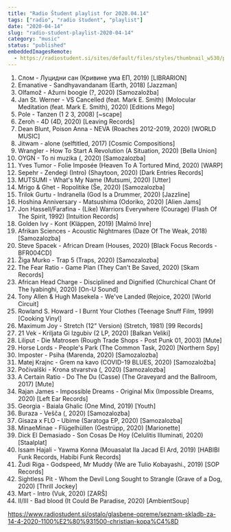 ```yaml
---
title: "Radio Študent playlist for 2020.04.14"
tags: ["radio", "radio študent", "playlist"]
date: "2020-04-14"
slug: "radio-student-playlist-2020-04-14"
category: "music"
status: "published"
embeddedImagesRemote:
  - https://radiostudent.si/sites/default/files/styles/thumbnail_w530/public/slike/2020-04-14-seznam-skladb-za-14-4-2020-1100%E2%80%931500-christian-kopa%C4%8D-112226.jpg
---
```



1. Слом - Луцидни сан (Кривине ума ЕП, 2019) [LIBRARION]
2. Emanative - Sandhyavandanam (Earth, 2018) [Jazzman]
3. Olfamož - Ažurni boogie (?, 2020) [Samozaložba]
4. Jan St. Werner - VS Cancelled (feat. Mark E. Smith) (Molocular Meditation (feat. Mark E. Smith), 2020) [Editions Mego]
5. Pole - Tanzen (1 2 3, 2008) [~scape]
6. Zeroh - 4D (4D, 2020) [Leaving Records]
7. Dean Blunt, Poison Anna - NEVA (Roaches 2012-2019, 2020) [WORLD MUSIC]
8. Jitwam - alone (selftitled, 2017) [Cosmic Compositions]
9. Wrangler - How To Start A Revolution (A Situation, 2020) [Bella Union]
10. OYGN - To ni muzika (, 2020) [Samozalozba]
11. Yves Tumor - Folie Imposée (Heaven To A Tortured Mind, 2020) [WARP]
12. Sepehr - Zendegi (Intro) (Shaytoon, 2020) [Dark Entries Records]
13. MUTSUMI - What's My Name (Mutsumi, 2020) [Utter]
14. Mrigo & Ghet - Ropolitike (Še, 2020) [Samozalozba]
15. Trilok Gurtu - Indranella (God Is a Drummer, 2020) [Jazzline]
16. Hoshina Anniversary - Matsushima (Odoriko, 2020) [Alien Jams]
17. Jon Hassell/Farafina - (Like) Warriors Everywhere (Courage) (Flash Of The Spirit, 1992) [Intuition Records]
18. Golden Ivy - Kont (Kläppen, 2019) [Malmö Inre]
19. Afrikan Sciences - Acoustic Nightmares (Daze Of The Weak, 2018) [Samozalozba]
20. Steve Spacek - African Dream (Houses, 2020) [Black Focus Records - BFR004CD]
21. Žiga Murko - Trap 5 (Traps, 2020) [Samozalozba]
22. The Fear Ratio - Game Plan (They Can't Be Saved, 2020) [Skam Records]
23. African Head Charge - Disciplined and Dignified (Churchical Chant Of The Iyabinghi, 2020) [On-U Sound]
24. Tony Allen & Hugh Masekela - We've Landed (Rejoice, 2020) [World Circuit]
25. Rowland S. Howard - I Burnt Your Clothes (Teenage Snuff Film, 1999) [Cooking Vinyl]
26. Maximum Joy - Stretch (12" Version) (Stretch, 1981) [99 Records]
27. 21 Vek - Kriljata Gi Izgubiv (2 LP, 2020) [Balkan Veliki]
28. Liliput - Die Matrosen (Rough Trade Shops - Post Punk 01, 2003) [Mute]
29. Horse Lords - People's Park (The Common Task, 2020) [Northern Spy]
30. Imposter - Psiha (Marenda, 2020) [Samozalozba]
31. Matej Krajnc - Grem na kavo (COVID-19 BLUES, 2020) [Samozaložba]
32. Počivalški - Krona stvarstva (, 2020) [Samozalozba]
33. A Certain Ratio - Do The Du (Casse) (The Graveyard and the Ballroom, 2017) [Mute]
34. Rajan James - Impossible Dreams - Original Mix (Impossible Dreams, 2020) [Left Ear Records]
35. Georgia - Baiala Ghalic (One Mind, 2019) [Youth]
36. Buraza - Vešča (, 2020) [Samozalozba]
37. Gisaza x FLO - Ubime (Saratoga EP, 2020) [Samozalozba]
38. MinaeMinae - Flügelhüllen (Gestrüpp, 2020) [Marionette]
39. Dick El Demasiado - Son Cosas De Hoy (Celulitis Illuminati, 2020) [Staalplat]
40. Issam Hajali - Yawma Konna (Mouasalat Ila Jacad El Ard, 2019) [HABIBI Funk Records, Habibi Funk Records]
41. Žudi Riga - Godspeed, Mr Muddy (We are Tulio Kobayashi., 2019) [SOP Records]
42. Sightless Pit - Whom the Devil Long Sought to Strangle (Grave of a Dog, 2020) [Thrill Jockey]
43. Mart - Intro (Vuk, 2020) [ZARŠ]
44. II/III - Bad blood (It Could Be Paradise, 2020) [AmbientSoup]

https://www.radiostudent.si/ostalo/glasbene-opreme/seznam-skladb-za-14-4-2020-1100%E2%80%931500-christian-kopa%C4%8D

<div
  style={{
    gridArea: "1/1",
    position: "relative",
    placeItems: "center",
    display: "grid",
  }}
>
  <GatsbyImage
    style={{ marginTop: "2em" }}
    imgStyle={{ border: "3px dotted tomato" }}
    alt=""
    image={getImage(props.remoteImages[0])}
  />
</div>
